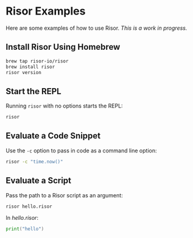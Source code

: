 # Risor Examples

Here are some examples of how to use Risor. _This is a work in progress._

## Install Risor Using Homebrew

```bash copy
brew tap risor-io/risor
brew install risor
risor version
```

## Start the REPL

Running `risor` with no options starts the REPL:

```bash copy
risor
```

## Evaluate a Code Snippet

Use the `-c` option to pass in code as a command line option:

```bash copy
risor -c "time.now()"
```

## Evaluate a Script

Pass the path to a Risor script as an argument:

```bash copy
risor hello.risor
```

In _hello.risor_:

```go copy filename="hello.risor"
print("hello")
```
